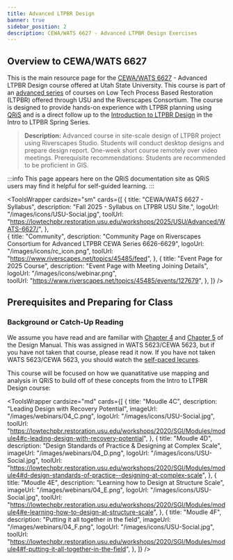 ```yaml
---
title: Advanced LTPBR Design
banner: true
sidebar_position: 2
description: CEWA/WATS 6627 - Advanced LTPBR Design Exercises
---
```


## Overview to CEWA/WATS 6627 
This is the main resource page for the [CEWA/WATS 6627](https://lowtechpbr.restoration.usu.edu/workshops/2025/USU/Advanced/WATS-6627/) - Advanced LTPBR Design course offered at Utah State University. This course is part of an [advanced series](https://lowtechpbr.restoration.usu.edu/workshops/2025/USU/Advanced/) of courses on Low Tech Process Based Restoration (LTPBR) offered through USU and the Riverscapes Consortium. The course is designed to provide hands-on experience with LTPBR planning using [QRiS](https://qris.riverscapes.net) and is a direct follow up to the [Introduction to LTPBR Design](https://lowtechpbr.restoration.usu.edu/workshops/2025/USU/WATS-5623/) in the Intro to LTPBR Spring Series.

> **Description:** Advanced course in site-scale design of LTPBR project using Riverscapes Studio. Students will conduct desktop designs and prepare design report. One-week short course remotely over video meetings. Prerequisite recommendations: Students are recommended to be proficient in GIS.

:::info
This page appears here on the QRiS documentation site as QRiS users may find it helpful for self-guided learning.
:::

<ToolsWrapper
    cardsize="sm"
    cards={[
        {
        title: "CEWA/WATS 6627 - Syllabus",
        description: "Fall 2025 - Syllabus on LTPBR USU Site.",
        logoUrl: "/images/icons/USU-Social.jpg",
        toolUrl: "https://lowtechpbr.restoration.usu.edu/workshops/2025/USU/Advanced/WATS-6627/",
        },     
        {
        title: "Community",
        description: "Community Page on Riverscapes Consortium for Advanced LTPBR CEWA Series 6626-6629",
        logoUrl: "/images/icons/rc_icon.png",
        toolUrl: "https://www.riverscapes.net/topics/45485/feed",
        },
        {
            title: "Event Page for 2025 Course",
            description: "Event Page with Meeting Joining Details",
            logoUrl: "/images/icons/webinar.png",  
            toolUrl: "https://www.riverscapes.net/topics/45485/events/127679", 
        },
    ]}
    />
## Prerequisites and Preparing for Class
### Background or Catch-Up Reading
We assume you have read and are familiar with [Chapter 4](https://lowtechpbr.restoration.usu.edu/manual/chap04/) and [Chapter 5](https://lowtechpbr.restoration.usu.edu/manual/chap05/)  of the Design Manual. This was assigned in WATS 5623/CEWA 5623, but if you have not taken that course, please read it now. If you have not taken WATS 5623/CEWA 5623, you should watch the [self-paced lecures](https://lowtechpbr.restoration.usu.edu/workshops/2020/SGI/Modules/module4/). 

This course will be focused on how we quanatitative use mapping and analysis in QRiS to build off of these concepts from the Intro to LTPBR Design course:

<ToolsWrapper
    cardsize="md"
    cards={[
        {
        title: "Moudle 4C",
        description: "Leading Design with Recovery Potential",
        imageUrl: "/images/webinars/04_C.png",
        logoUrl: "/images/icons/USU-Social.jpg",
        toolUrl: "https://lowtechpbr.restoration.usu.edu/workshops/2020/SGI/Modules/module4#c-leading-design-with-recovery-potential",
        },
        {
        title: "Moudle 4D",
        description: "Design Standards of Practice & Designing at Complex Scale",
        imageUrl: "/images/webinars/04_D.png",
        logoUrl: "/images/icons/USU-Social.jpg",
        toolUrl: "https://lowtechpbr.restoration.usu.edu/workshops/2020/SGI/Modules/module4#d-design-standards-of-practice--designing-at-complex-scale",
        },
                {
        title: "Moudle 4E",
        description: "Learning how to Design at Structure Scale",
        imageUrl: "/images/webinars/04_E.png",
        logoUrl: "/images/icons/USU-Social.jpg",
        toolUrl: "https://lowtechpbr.restoration.usu.edu/workshops/2020/SGI/Modules/module4#e-learning-how-to-design-at-structure-scale",
        },
                {
        title: "Moudle 4F",
        description: "Putting it all together in the field",
        imageUrl: "/images/webinars/04_F.png",
        logoUrl: "/images/icons/USU-Social.jpg",
        toolUrl: "https://lowtechpbr.restoration.usu.edu/workshops/2020/SGI/Modules/module4#f-putting-it-all-together-in-the-field",
        },
    ]}
    />

    